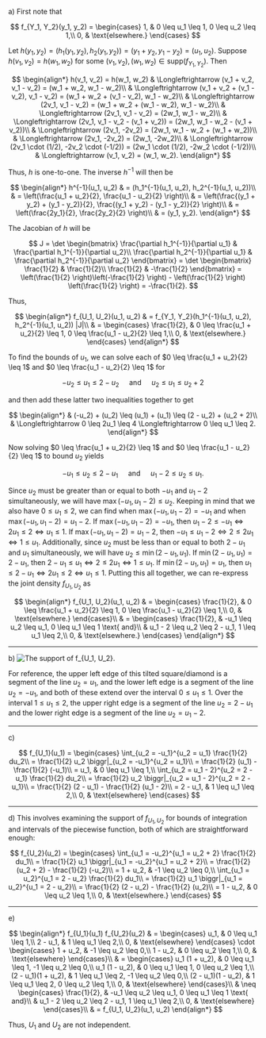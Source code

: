 a) First note that

$$
f_{Y_1, Y_2}(y_1, y_2) =
\begin{cases}
    1, & 0 \leq u_1 \leq 1, 0 \leq u_2 \leq 1,\\
    0, & \text{elsewhere.}
\end{cases}
$$

Let $h(y_1, y_2) = (h_1(y_1, y_2), h_2(y_1, y_2)) = (y_1 + y_2, y_1 - y_2) = (u_1, u_2)$.
Suppose $h(v_1, v_2) = h(w_1, w_2)$ for some $(v_1, v_2), (w_1, w_2) \in \text{supp}(f_{Y_1, Y_2})$.
Then

$$
\begin{align*}
    h(v_1, v_2) = h(w_1, w_2) & \Longleftrightarrow (v_1 + v_2, v_1 - v_2) = (w_1 + w_2, w_1 - w_2)\\
    & \Longleftrightarrow (v_1 + v_2 + (v_1 - v_2), v_1 - v_2) = (w_1 + w_2 + (v_1 - v_2), w_1 - w_2)\\
    & \Longleftrightarrow (2v_1, v_1 - v_2) = (w_1 + w_2 + (w_1 - w_2), w_1 - w_2)\\
    & \Longleftrightarrow (2v_1, v_1 - v_2) = (2w_1, w_1 - w_2)\\
    & \Longleftrightarrow (2v_1, v_1 - v_2 - (v_1 + v_2)) = (2w_1, w_1 - w_2 - (v_1 + v_2))\\
    & \Longleftrightarrow (2v_1, -2v_2) = (2w_1, w_1 - w_2 + (w_1 + w_2))\\
    & \Longleftrightarrow (2v_1, -2v_2) = (2w_1, -2w_2)\\
    & \Longleftrightarrow (2v_1 \cdot (1/2), -2v_2 \cdot (-1/2)) = (2w_1 \cdot (1/2), -2w_2 \cdot (-1/2))\\
    & \Longleftrightarrow (v_1, v_2) = (w_1, w_2).
\end{align*}
$$

Thus, $h$ is one-to-one.
The inverse $h^{-1}$ will then be

$$
\begin{align*}
    h^{-1}(u_1, u_2) & = (h_1^{-1}(u_1, u_2), h_2^{-1}(u_1, u_2))\\
    & = \left(\frac{u_1 + u_2}{2}, \frac{u_1 - u_2}{2} \right)\\
    & = \left(\frac{(y_1 + y_2) + (y_1 - y_2)}{2}, \frac{(y_1 + y_2) - (y_1 - y_2)}{2} \right)\\
    & = \left(\frac{2y_1}{2}, \frac{2y_2}{2} \right)\\
    & = (y_1, y_2).
\end{align*}
$$

The Jacobian of $h$ will be

$$
J = \det
\begin{bmatrix}
    \frac{\partial h_1^{-1}}{\partial u_1} & \frac{\partial h_1^{-1}}{\partial u_2}\\
    \frac{\partial h_2^{-1}}{\partial u_1} & \frac{\partial h_2^{-1}}{\partial u_2}
\end{bmatrix} = \det
\begin{bmatrix}
    \frac{1}{2} & \frac{1}{2}\\
    \frac{1}{2} & -\frac{1}{2}
\end{bmatrix} = \left(\frac{1}{2} \right)\left(-\frac{1}{2} \right) - \left(\frac{1}{2} \right) \left(\frac{1}{2} \right) = -\frac{1}{2}.
$$

Thus,

$$
\begin{align*}
    f_{U_1, U_2}(u_1, u_2) & = f_{Y_1, Y_2}(h_1^{-1}(u_1, u_2), h_2^{-1}(u_1, u_2)) |J|\\
    & =
    \begin{cases}
        \frac{1}{2}, & 0 \leq \frac{u_1 + u_2}{2} \leq 1, 0 \leq \frac{u_1 - u_2}{2} \leq 1,\\
        0, & \text{elsewhere.}
    \end{cases}
\end{align*}
$$

To find the bounds of $u_1$, we can solve each of $0 \leq \frac{u_1 + u_2}{2} \leq 1$ and $0 \leq \frac{u_1 - u_2}{2} \leq 1$ for

$$
-u_2 \leq u_1 \leq 2 - u_2 \quad \text{ and } \quad u_2 \leq u_1 \leq u_2 + 2
$$

and then add these latter two inequalities together to get

$$
\begin{align*}
    & (-u_2) + (u_2) \leq (u_1) + (u_1) \leq (2 - u_2) + (u_2 + 2)\\
    & \Longleftrightarrow 0 \leq 2u_1 \leq 4 \Longleftrightarrow 0 \leq u_1 \leq 2.
\end{align*}
$$

Now solving $0 \leq \frac{u_1 + u_2}{2} \leq 1$ and $0 \leq \frac{u_1 - u_2}{2} \leq 1$ to bound $u_2$ yields

$$
-u_1 \leq u_2 \leq 2 - u_1 \quad \text{ and } \quad u_1 - 2 \leq u_2 \leq u_1.
$$

Since $u_2$ must be greater than or equal to both $-u_1$ and $u_1 - 2$ simultaneously, we will have $\max(-u_1, u_1 - 2) \leq u_2$.
Keeping in mind that we also have $0 \leq u_1 \leq 2$, we can find when $\max(-u_1, u_1 - 2) = -u_1$ and when $\max(-u_1, u_1 - 2) = u_1 - 2$.
If $\max(-u_1, u_1 - 2) = -u_1$, then $u_1 - 2 \leq -u_1 \Longleftrightarrow 2u_1 \leq 2 \Longleftrightarrow u_1 \leq 1$.
If $\max(-u_1, u_1 - 2) = u_1 - 2$, then $-u_1 \leq u_1 - 2 \Longleftrightarrow 2 \leq 2u_1 \Longleftrightarrow 1 \leq u_1$.
Additionally, since $u_2$ must be less than or equal to both $2 - u_1$ and $u_1$ simultaneously, we will have $u_2 \leq \min(2 - u_1, u_1)$.
If $\min(2 - u_1, u_1) = 2 - u_1$, then $2 - u_1 \leq u_1 \Longleftrightarrow 2 \leq 2u_1 \Longleftrightarrow 1 \leq u_1$.
If $\min(2 - u_1, u_1) = u_1$, then $u_1 \leq 2 - u_1 \Longleftrightarrow 2u_1 \leq 2 \Longleftrightarrow u_1 \leq 1$.
Putting this all together, we can re-express the joint density $f_{U_1, U_2}$ as

$$
\begin{align*}
    f_{U_1, U_2}(u_1, u_2) & =
    \begin{cases}
        \frac{1}{2}, & 0 \leq \frac{u_1 + u_2}{2} \leq 1, 0 \leq \frac{u_1 - u_2}{2} \leq 1,\\
        0, & \text{elsewhere.}
    \end{cases}\\
    & =
    \begin{cases}
        \frac{1}{2}, & -u_1 \leq u_2 \leq u_1, 0 \leq u_1 \leq 1 \text{ and}\\
        & u_1 - 2 \leq u_2 \leq 2 - u_1, 1 \leq u_1 \leq 2,\\
        0, & \text{elsewhere.}
    \end{cases}
\end{align*}
$$

---

b) ![The support of $f_{U_1, U_2}$.](../../../images/solutions/chapter-6-solutions/ex-6-70-supp.png)

For reference, the upper left edge of this tilted square/diamond is a segment of the line $u_2 = u_1$, and the lower left edge is a segment of the line $u_2 = -u_1$, and both of these extend over the interval $0 \leq u_1 \leq 1$.
Over the interval $1 \leq u_1 \leq 2$, the upper right edge is a segment of the line $u_2 = 2 - u_1$ and the lower right edge is a segment of the line $u_2 = u_1 - 2$.

---

c)

$$
f_{U_1}(u_1) =
\begin{cases}
    \int_{u_2 = -u_1}^{u_2 = u_1} \frac{1}{2} du_2\\
    = \frac{1}{2} u_2 \biggr|_{u_2 = -u_1}^{u_2 = u_1}\\
    = \frac{1}{2} (u_1) - \frac{1}{2} (-u_1)\\
    = u_1, & 0 \leq u_1 \leq 1,\\
    \int_{u_2 = u_1 - 2}^{u_2 = 2 - u_1} \frac{1}{2} du_2\\
    = \frac{1}{2} u_2 \biggr|_{u_2 = u_1 - 2}^{u_2 = 2 - u_1}\\
    = \frac{1}{2} (2 - u_1) - \frac{1}{2} (u_1 - 2)\\
    = 2 - u_1, & 1 \leq u_1 \leq 2,\\
    0, & \text{elsewhere}
\end{cases}
$$

---

d) This involves examining the support of $f_{U_1, U_2}$ for bounds of integration and intervals of the piecewise function, both of which are straightforward enough:

$$
f_{U_2}(u_2) =
\begin{cases}
    \int_{u_1 = -u_2}^{u_1 = u_2 + 2} \frac{1}{2} du_1\\
    = \frac{1}{2} u_1 \biggr|_{u_1 = -u_2}^{u_1 = u_2 + 2}\\
    = \frac{1}{2} (u_2 + 2) - \frac{1}{2} (-u_2)\\
    = 1 + u_2, & -1 \leq u_2 \leq 0,\\
    \int_{u_1 = u_2}^{u_1 = 2 - u_2} \frac{1}{2} du_1\\
    = \frac{1}{2} u_1 \biggr|_{u_1 = u_2}^{u_1 = 2 - u_2}\\
    = \frac{1}{2} (2 - u_2) - \frac{1}{2} (u_2)\\
    = 1 - u_2, & 0 \leq u_2 \leq 1,\\
    0, & \text{elsewhere.}
\end{cases}
$$

---

e)

$$
\begin{align*}
    f_{U_1}(u_1) f_{U_2}(u_2) & =
    \begin{cases}
        u_1, & 0 \leq u_1 \leq 1,\\
        2 - u_1, & 1 \leq u_1 \leq 2,\\
        0, & \text{elsewhere}
    \end{cases} \cdot
    \begin{cases}
        1 + u_2, & -1 \leq u_2 \leq 0,\\
        1 - u_2, & 0 \leq u_2 \leq 1,\\
        0, & \text{elsewhere}
    \end{cases}\\
    & =
    \begin{cases}
        u_1 (1 + u_2), & 0 \leq u_1 \leq 1, -1 \leq u_2 \leq 0,\\
        u_1 (1 - u_2), & 0 \leq u_1 \leq 1, 0 \leq u_2 \leq 1,\\
        (2 - u_1)(1 + u_2), & 1 \leq u_1 \leq 2, -1 \leq u_2 \leq 0,\\
        (2 - u_1)(1 - u_2), & 1 \leq u_1 \leq 2, 0 \leq u_2 \leq 1,\\
        0, & \text{elsewhere}
    \end{cases}\\
    & \neq
    \begin{cases}
        \frac{1}{2}, & -u_1 \leq u_2 \leq u_1, 0 \leq u_1 \leq 1 \text{ and}\\
        & u_1 - 2 \leq u_2 \leq 2 - u_1, 1 \leq u_1 \leq 2,\\
        0, & \text{elsewhere}
    \end{cases}\\
    & = f_{U_1, U_2}(u_1, u_2)
\end{align*}
$$

Thus, $U_1$ and $U_2$ are not independent.
